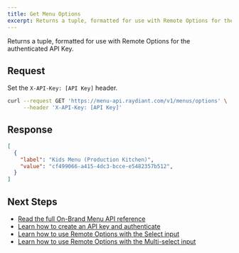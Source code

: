 ```yaml
---
title: Get Menu Options
excerpt: Returns a tuple, formatted for use with Remote Options for the authenticated API Key.
---
```


Returns a tuple, formatted for use with Remote Options for the authenticated API Key.

## Request

Set the `X-API-Key: [API Key]` header.

```bash
curl --request GET 'https://menu-api.raydiant.com/v1/menus/options' \
     --header 'X-API-Key: [API Key]'
```

## Response

```json
[
  {
    "label": "Kids Menu (Production Kitchen)",
    "value": "cf499066-a415-4dc3-bcce-e5482357b512",
  }
]
```

## Next Steps

- [Read the full On-Brand Menu API reference](/docs/on-brand-menus/reference)
- [Learn how to create an API key and authenticate](/docs/on-brand-menus/api-keys)
- [Learn how to use Remote Options with the Select input](/docs/core-concepts/inputs/select#remote-options)
- [Learn how to use Remote Options with the Multi-select input](/docs/core-concepts/inputs/multi-select#remote-options)
